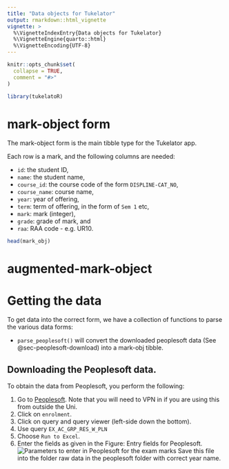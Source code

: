 ```yaml
---
title: "Data objects for Tukelator"
output: rmarkdown::html_vignette
vignette: >
  %\VignetteIndexEntry{Data objects for Tukelator}
  %\VignetteEngine{quarto::html}
  %\VignetteEncoding{UTF-8}
---
```


```r
knitr::opts_chunk$set(
  collapse = TRUE,
  comment = "#>"
)
```

```r
library(tukelatoR)
```

# mark-object form
The mark-object form is the main tibble type for the Tukelator app. 

Each row is a mark, and the following columns are needed: 

- `id`: the student ID, 
- `name`: the student name, 
- `course_id`: the course code of the form `DISPLINE-CAT_NO`, 
- `course_name`: course name, 
- `year`: year of offering, 
- `term`: term of offering, in the form of `Sem 1` etc, 
- `mark`: mark (integer), 
- `grade`: grade of mark, and 
- `raa`: RAA code - e.g. UR10. 


```r
head(mark_obj)
```

# augmented-mark-object

# Getting the data
To get data into the correct form, we have a collection of functions to parse the various data forms: 

- `parse_peoplesoft()` will convert the downloaded peoplesoft data (See @sec-peoplesoft-download) into a mark-obj tibble. 




## Downloading the Peoplesoft data. {#sec-peoplesoft-download}
To obtain the data from Peoplesoft, you perform the following:

1.  Go to [Peoplesoft](https://campus.adelaide.edu.au/psc/cs92prd/EMPLOYEE/SA/c/NUI_FRAMEWORK.PT_LANDINGPAGE.GBL?). Note that you will need to VPN in if you are using this from outside the Uni.
2.  Click on `enrolment`.
3.  Click on query and query viewer (left-side down the bottom).
4.  Use query `EX_AC_GRP_RES_W_PLN`
5.  Choose `Run to Excel`.
6.  Enter the fields as given in the Figure: Entry fields for Peoplesoft.
![Parameters to enter in Peoplesoft for the exam marks](peoplesoft_params.png)
Save this file into the folder raw data in the peoplesoft folder with correct year name. 

